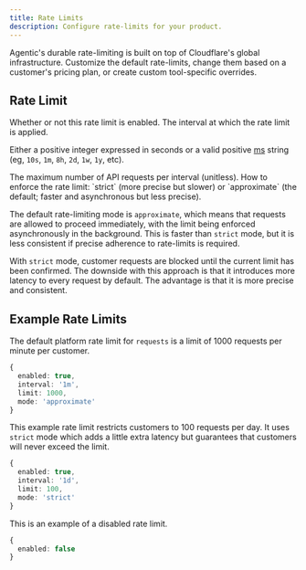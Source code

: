 ```yaml
---
title: Rate Limits
description: Configure rate-limits for your product.
---
```


Agentic's durable rate-limiting is built on top of Cloudflare's global infrastructure. Customize the default rate-limits, change them based on a customer's pricing plan, or create custom tool-specific overrides.

## Rate Limit

<ResponseField name='enabled' type='boolean' required>
  Whether or not this rate limit is enabled.
</ResponseField>

<ResponseField name="interval" type="string" required>
  The interval at which the rate limit is applied.

Either a positive integer expressed in seconds or a valid positive [ms](https://github.com/vercel/ms) string (eg, `10s`, `1m`, `8h`, `2d`, `1w`, `1y`, etc).

</ResponseField>

<ResponseField name='limit' type='number' required>
  The maximum number of API requests per interval (unitless).
</ResponseField>

<ResponseField name="mode" type="string" default="approximate">
  How to enforce the rate limit: `strict` (more precise but slower) or `approximate` (the default; faster and asynchronous but less precise).

The default rate-limiting mode is `approximate`, which means that requests
are allowed to proceed immediately, with the limit being enforced
asynchronously in the background. This is faster than `strict` mode, but it is less consistent if precise adherence to rate-limits is required.

With `strict` mode, customer requests are blocked until the current limit has
been confirmed. The downside with this approach is that it introduces
more latency to every request by default. The advantage is that it is
more precise and consistent.

</ResponseField>

## Example Rate Limits

<Tabs>
<Tab title="Default">

The default platform rate limit for `requests` is a limit of 1000 requests per minute per customer.

```ts
{
  enabled: true,
  interval: '1m',
  limit: 1000,
  mode: 'approximate'
}
```

</Tab>

<Tab title="Strict daily">

This example rate limit restricts customers to 100 requests per day. It uses `strict` mode which adds a little extra latency but guarantees that customers will never exceed the limit.

```ts
{
  enabled: true,
  interval: '1d',
  limit: 100,
  mode: 'strict'
}
```

</Tab>

<Tab title="Disabled">

This is an example of a disabled rate limit.

```ts
{
  enabled: false
}
```

</Tab>

</Tabs>
